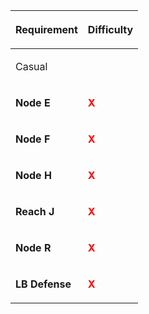 {| class="wikitable" 
|- style="font-weight:bold;"
! rowspan="2" style="text-align:center;" | Requirement
! colspan="5" | Difficulty
|-
! colspan="2" | Casual || Easy || Medium || Hard
|- style="text-align:center;"
! style="text-align:left;" | '''Node E'''
| colspan="2" | '''<span style="color:red">X</span>''' || '''AS Once''' || '''AS Once''' || '''AS Once'''
|- style="text-align:center;"
! style="text-align:left;" | '''Node F'''
| colspan="2" | '''<span style="color:red">X</span>''' || '''<span style="color:red">X</span>''' || '''AS Once''' || '''AS Once'''
|- style="text-align:center;"
! style="text-align:left;" | '''Node H'''
| colspan="2" | '''<span style="color:red">X</span>''' || '''<span style="color:red">X</span>''' || '''<span style="color:red">X</span>''' || '''AS Once'''
|- style="text-align:center;"
! style="text-align:left;" | '''Reach J'''
| colspan="2" | '''<span style="color:red">X</span>''' || '''<span style="color:red">X</span>''' || '''<span style="color:red">X</span>''' || '''Reach J'''
|- style="text-align:center;"
! style="text-align:left;" | '''Node R'''
| colspan="2" | '''<span style="color:red">X</span>''' || '''S Rank''' || '''S Rank''' || '''S Rank'''
|- style="text-align:center;"
! style="text-align:left;" | '''LB Defense'''
| colspan="2" | '''<span style="color:red">X</span>''' || '''AS Once''' || '''AS Once''' || '''AS Twice'''
|}